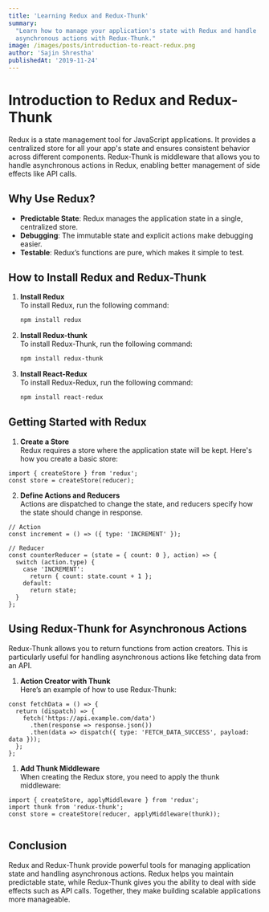 ```yaml
---
title: 'Learning Redux and Redux-Thunk'
summary:
  "Learn how to manage your application's state with Redux and handle
  asynchronous actions with Redux-Thunk."
image: /images/posts/introduction-to-react-redux.png
author: 'Sajin Shrestha'
publishedAt: '2019-11-24'
---
```


# Introduction to Redux and Redux-Thunk

Redux is a state management tool for JavaScript applications. It provides a
centralized store for all your app's state and ensures consistent behavior
across different components. Redux-Thunk is middleware that allows you to handle
asynchronous actions in Redux, enabling better management of side effects like
API calls.

## Why Use Redux?

- **Predictable State**: Redux manages the application state in a single,
  centralized store.
- **Debugging**: The immutable state and explicit actions make debugging easier.
- **Testable**: Redux’s functions are pure, which makes it simple to test.

## How to Install Redux and Redux-Thunk

1. **Install Redux**  
   To install Redux, run the following command:
   ```bash
   npm install redux
   ```
2. **Install Redux-thunk**  
   To install Redux-Thunk, run the following command:
   ```bash
   npm install redux-thunk
   ```
3. **Install React-Redux**  
   To install Redux-Redux, run the following command:
   ```bash
   npm install react-redux
   ```

## Getting Started with Redux

1. **Create a Store**  
   Redux requires a store where the application state will be kept. Here's how
   you create a basic store:

```
import { createStore } from 'redux';
const store = createStore(reducer);
```

2. **Define Actions and Reducers**  
   Actions are dispatched to change the state, and reducers specify how the
   state should change in response.

```
// Action
const increment = () => ({ type: 'INCREMENT' });

// Reducer
const counterReducer = (state = { count: 0 }, action) => {
  switch (action.type) {
    case 'INCREMENT':
      return { count: state.count + 1 };
    default:
      return state;
  }
};

```

## Using Redux-Thunk for Asynchronous Actions

Redux-Thunk allows you to return functions from action creators. This is
particularly useful for handling asynchronous actions like fetching data from an
API.

1. **Action Creator with Thunk**  
   Here’s an example of how to use Redux-Thunk:

```
const fetchData = () => {
  return (dispatch) => {
    fetch('https://api.example.com/data')
      .then(response => response.json())
      .then(data => dispatch({ type: 'FETCH_DATA_SUCCESS', payload: data }));
  };
};

```

1. **Add Thunk Middleware**  
   When creating the Redux store, you need to apply the thunk middleware:

```
import { createStore, applyMiddleware } from 'redux';
import thunk from 'redux-thunk';
const store = createStore(reducer, applyMiddleware(thunk));


```

## Conclusion

Redux and Redux-Thunk provide powerful tools for managing application state and
handling asynchronous actions. Redux helps you maintain predictable state, while
Redux-Thunk gives you the ability to deal with side effects such as API calls.
Together, they make building scalable applications more manageable.
